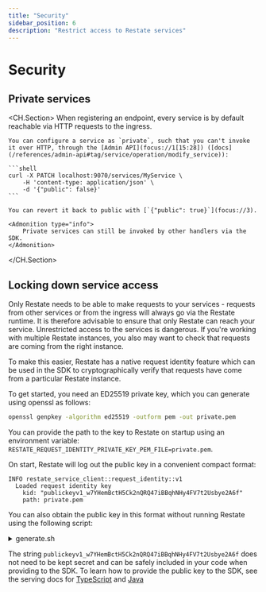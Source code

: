 ```yaml
---
title: "Security"
sidebar_position: 6
description: "Restrict access to Restate services"
---
```



# Security

## Private services
<CH.Section>
    When registering an endpoint, every service is by default reachable via HTTP requests to the ingress.

    You can configure a service as `private`, such that you can't invoke it over HTTP, through the [Admin API](focus://1[15:28]) ([docs](/references/admin-api#tag/service/operation/modify_service)):

    ```shell
    curl -X PATCH localhost:9070/services/MyService \
        -H 'content-type: application/json' \
        -d '{"public": false}'
    ```

    You can revert it back to public with [`{"public": true}`](focus://3).

    <Admonition type="info">
        Private services can still be invoked by other handlers via the SDK.
    </Admonition>
</CH.Section>

## Locking down service access
Only Restate needs to be able to make requests to your services - requests from
other services or from the ingress will always go via the Restate runtime. It is
therefore advisable to ensure that only Restate can reach your service.
Unrestricted access to the services is dangerous. If you're working with multiple Restate instances, you also may want to check that requests are
coming from the right instance.

To make this easier, Restate has a native request identity feature which can be
used in the SDK to cryptographically verify that requests have come from a
particular Restate instance.

To get started, you need an ED25519 private key, which you can generate using
openssl as follows:
```bash
openssl genpkey -algorithm ed25519 -outform pem -out private.pem
```

You can provide the path to the key to Restate on startup using an environment
variable: `RESTATE_REQUEST_IDENTITY_PRIVATE_KEY_PEM_FILE=private.pem`.

On start, Restate will log out the public key in a convenient compact
format:
```
INFO restate_service_client::request_identity::v1
  Loaded request identity key
    kid: "publickeyv1_w7YHemBctH5Ck2nQRQ47iBBqhNHy4FV7t2Usbye2A6f"
    path: private.pem
```

You can also obtain the public key in this format without running Restate using
the following script:
<details className="grey-details">
    <summary>generate.sh</summary>
    ```shell
    #!/usr/bin/env bash
    set -euo pipefail

    # generate private key
    openssl genpkey -algorithm ed25519 -outform pem -out private.pem
    echo "Wrote private key to private.pem"

    base58_chars="123456789ABCDEFGHJKLMNPQRSTUVWXYZabcdefghijkmnopqrstuvwxyz"
    # encode public key
    encoded=$(openssl ec -in private.pem -inform pem -pubout -outform der -out /dev/stdout 2>/dev/null |
        tail -c +13 |
        basenc --base16 "${1:-/dev/stdin}" -w0 |
        if
          read
          [[ $REPLY =~ ^((00)*)(([[:xdigit:]]{2})*) ]]
          echo -n "${BASH_REMATCH[1]//00/1}" # leading 0s -> 1
          (( ${#BASH_REMATCH[3]} > 0 ))
        then
          dc -e "16i0${BASH_REMATCH[3]^^} Ai[58~rd0<x]dsxx+f" | # hex bytes to indexes into the char string
          while read -r
          do echo -n "${base58_chars:REPLY:1}"
          done
        fi)

    echo -n "publickeyv1_${encoded}" > public-key
    echo "Wrote publickeyv1_${encoded} to public-key"
    ```
</details>

The string `publickeyv1_w7YHemBctH5Ck2nQRQ47iBBqhNHy4FV7t2Usbye2A6f` does not
need to be kept secret and can be safely included in your code when providing to the
SDK. To learn how to provide the public key to the SDK, see the serving docs
for [TypeScript](/develop/ts/serving#validating-request-identity)
and [Java](/develop/java/serving#validating-request-identity)

